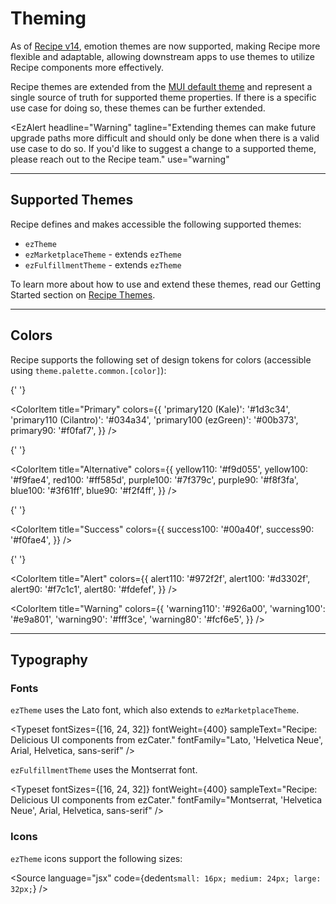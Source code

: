 
<Meta title="Guides/Theming" />
<TableOfContents />

# Theming

As of [Recipe v14](/support/migrating-to-recipe-14/), emotion themes are now supported, making Recipe more flexible and adaptable, allowing downstream apps to use themes to utilize Recipe components more effectively.

Recipe themes are extended from the [MUI default theme](https://mui.com/customization/default-theme/) and represent a single source of truth for supported theme properties. If there is a specific use case for doing so, these themes can be further extended.

<EzAlert
  headline="Warning"
  tagline="Extending themes can make future upgrade paths more difficult and should only be done when there is a valid use case to do so. If you'd like to suggest a change to a supported theme, please reach out to the Recipe team."
  use="warning"
></EzAlert>

---

## Supported Themes

Recipe defines and makes accessible the following supported themes:

- `ezTheme`
- `ezMarketplaceTheme` - extends `ezTheme`
- `ezFulfillmentTheme` - extends `ezTheme`

To learn more about how to use and extend these themes, read our Getting Started section on [Recipe Themes](http://localhost:8000/guides/getting-started/#recipe-themes).

---

## Colors

Recipe supports the following set of design tokens for colors (accessible using `theme.palette.common.[color]`):

<ColorPalette>
  <ColorItem
    title="Neutral"
    colors={{
      'neutral170': '#151515',
      'neutral160': '#565a5c',
      'neutral150': '#787878',
      'neutral140': '#b2b3b3',
      'neutral130': '#e5e6e6',
      'neutral120': '#f5f7f7',
      'neutral110': '#fafbfc',
      'neutral100': '#fff',
    }}
  />

{' '}

<ColorItem
  title="Primary"
  colors={{
    'primary120 (Kale)': '#1d3c34',
    'primary110 (Cilantro)': '#034a34',
    'primary100 (ezGreen)': '#00b373',
    primary90: '#f0faf7',
  }}
/>

{' '}

<ColorItem
  title="Alternative"
  colors={{
    yellow110: '#f9d055',
    yellow100: '#f9fae4',
    red100: '#ff585d',
    purple100: '#7f379c',
    purple90: '#f8f3fa',
    blue100: '#3f61ff',
    blue90: '#f2f4ff',
  }}
/>

{' '}

<ColorItem
  title="Success"
  colors={{
    success100: '#00a40f',
    success90: '#f0fae4',
  }}
/>

{' '}

<ColorItem
  title="Alert"
  colors={{
    alert110: '#972f2f',
    alert100: '#d3302f',
    alert90: '#f7c1c1',
    alert80: '#fdefef',
  }}
/>

  <ColorItem
    title="Warning"
    colors={{
      'warning110': '#926a00',
      'warning100': '#e9a801',
      'warning90': '#fff3ce',
      'warning80': '#fcf6e5',
    }}
  />
</ColorPalette>

---

## Typography

### Fonts

`ezTheme` uses the Lato font, which also extends to `ezMarketplaceTheme`.

<Source
  language="jsx"
  code="font-family: 'Lato', 'Helvetica Neue', 'Arial', 'Helvetica', 'sans-serif';"
/>

<Typeset
  fontSizes={[16, 24, 32]}
  fontWeight={400}
  sampleText="Recipe: Delicious UI components from ezCater."
  fontFamily="Lato, 'Helvetica Neue', Arial, Helvetica, sans-serif"
/>

`ezFulfillmentTheme` uses the Montserrat font.

<Source
  language="jsx"
  code="font-family: 'Montserrat', 'Helvetica Neue', 'Arial', 'Helvetica', 'sans-serif';"
/>

<Typeset
  fontSizes={[16, 24, 32]}
  fontWeight={400}
  sampleText="Recipe: Delicious UI components from ezCater."
  fontFamily="Montserrat, 'Helvetica Neue', Arial, Helvetica, sans-serif"
/>

### Icons

`ezTheme` icons support the following sizes:

<Source
  language="jsx"
  code={dedent`
    small: 16px;
    medium: 24px;
    large: 32px;
  `}
/>
